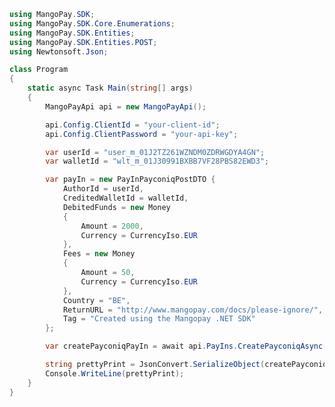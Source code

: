 ```csharp .NET 
using MangoPay.SDK;
using MangoPay.SDK.Core.Enumerations;
using MangoPay.SDK.Entities;
using MangoPay.SDK.Entities.POST;
using Newtonsoft.Json;

class Program
{
    static async Task Main(string[] args)
    {
        MangoPayApi api = new MangoPayApi();

        api.Config.ClientId = "your-client-id";
        api.Config.ClientPassword = "your-api-key";

        var userId = "user_m_01J2TZ261WZNDM0ZDRWGDYA4GN";
        var walletId = "wlt_m_01J30991BXBB7VF28PBS82EWD3";

        var payIn = new PayInPayconiqPostDTO {
            AuthorId = userId,
            CreditedWalletId = walletId,
            DebitedFunds = new Money
            {
                Amount = 2000,
                Currency = CurrencyIso.EUR
            },
            Fees = new Money
            {
                Amount = 50,
                Currency = CurrencyIso.EUR
            },
            Country = "BE",
            ReturnURL = "http://www.mangopay.com/docs/please-ignore/",
            Tag = "Created using the Mangopay .NET SDK"
        };

        var createPayconiqPayIn = await api.PayIns.CreatePayconiqAsync(payIn);

        string prettyPrint = JsonConvert.SerializeObject(createPayconiqPayIn, Formatting.Indented);
        Console.WriteLine(prettyPrint);
    }
}
```